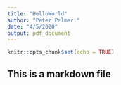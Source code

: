 ```yaml
---
title: "HelloWorld"
author: "Peter Palmer."
date: "4/5/2020"
output: pdf_document
---
```


```r
knitr::opts_chunk$set(echo = TRUE)
```

## This is a markdown file

